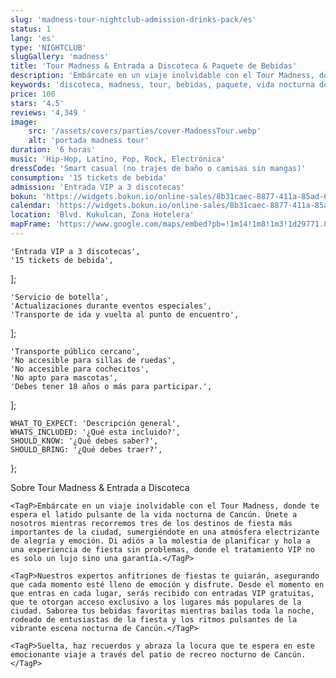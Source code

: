 ```yaml
---
slug: 'madness-tour-nightclub-admission-drinks-pack/es'
status: 1
lang: 'es'
type: 'NIGHTCLUB'
slugGallery: 'madness'
title: 'Tour Madness & Entrada a Discoteca & Paquete de Bebidas'
description: 'Embárcate en un viaje inolvidable con el Tour Madness, donde te espera el latido pulsante de la vida nocturna de Cancún'
keywords: 'discoteca, madness, tour, bebidas, paquete, vida nocturna de cancun'
price: 100
stars: '4.5'
reviews: '4,349 '
image:
    src: '/assets/covers/parties/cover-MadnessTour.webp'
    alt: 'portada madness tour'
duration: '6 horas'
music: 'Hip-Hop, Latino, Pop, Rock, Electrónica'
dressCode: 'Smart casual (no trajes de baño o camisas sin mangas)'
consumption: '15 tickets de bebida'
admission: 'Entrada VIP a 3 discotecas'
bokun: 'https://widgets.bokun.io/online-sales/8b31caec-8877-411a-85ad-682828170619/experience/850597?partialView=1'
calendar: 'https://widgets.bokun.io/online-sales/8b31caec-8877-411a-85ad-682828170619/experience-calendar/850597'
location: 'Blvd. Kukulcan, Zona Hotelera'
mapFrame: 'https://www.google.com/maps/embed?pb=!1m14!1m8!1m3!1d29771.86446650854!2d-86.746938!3d21.133166!3m2!1i1024!2i768!4f13.1!3m3!1m2!1s0x8f4c2898a0a9e54b%3A0xb293c2f5881121d0!2sMandala%20Nightclub!5e0!3m2!1ses!2smx!4v1704732310770!5m2!1ses!2smx'
---
```



    'Entrada VIP a 3 discotecas',
    '15 tickets de bebida',
];

    'Servicio de botella',
    'Actualizaciones durante eventos especiales',
    'Transporte de ida y vuelta al punto de encuentro',
];

    'Transporte público cercano',
    'No accesible para sillas de ruedas',
    'No accesible para cochecitos',
    'No apto para mascotas',
    'Debes tener 18 años o más para participar.',
];

    WHAT_TO_EXPECT: 'Descripción general',
    WHATS_INCLUDED: '¿Qué esta incluido?',
    SHOULD_KNOW: '¿Qué debes saber?',
    SHOULD_BRING: '¿Qué debes traer?',
};

<Accordion client:visible title={titles.WHAT_TO_EXPECT} idHash="whatToExpect">
    <TagH2>Sobre Tour Madness & Entrada a Discoteca</TagH2>

    <TagP>Embárcate en un viaje inolvidable con el Tour Madness, donde te espera el latido pulsante de la vida nocturna de Cancún. Únete a nosotros mientras recorremos tres de los destinos de fiesta más importantes de la ciudad, sumergiéndote en una atmósfera electrizante de alegría y emoción. Di adiós a la molestia de planificar y hola a una experiencia de fiesta sin problemas, donde el tratamiento VIP no es solo un lujo sino una garantía.</TagP>

    <TagP>Nuestros expertos anfitriones de fiestas te guiarán, asegurando que cada momento esté lleno de emoción y disfrute. Desde el momento en que entras en cada lugar, serás recibido con entradas VIP gratuitas, que te otorgan acceso exclusivo a los lugares más populares de la ciudad. Saborea tus bebidas favoritas mientras bailas toda la noche, rodeado de entusiastas de la fiesta y los ritmos pulsantes de la vibrante escena nocturna de Cancún.</TagP>

    <TagP>Suelta, haz recuerdos y abraza la locura que te espera en este emocionante viaje a través del patio de recreo nocturno de Cancún.</TagP>
</Accordion>

<Accordion client:visible title={titles.WHATS_INCLUDED} idHash="whatsIncluded">
    <Inclusions includes={includes} notIncludes={notIncludes} />
</Accordion>

<Accordion client:visible title={titles.SHOULD_KNOW} idHash="whatYouShouldKnow">
    <ShouldKnow shouldKnow={shouldKnow} />
</Accordion>